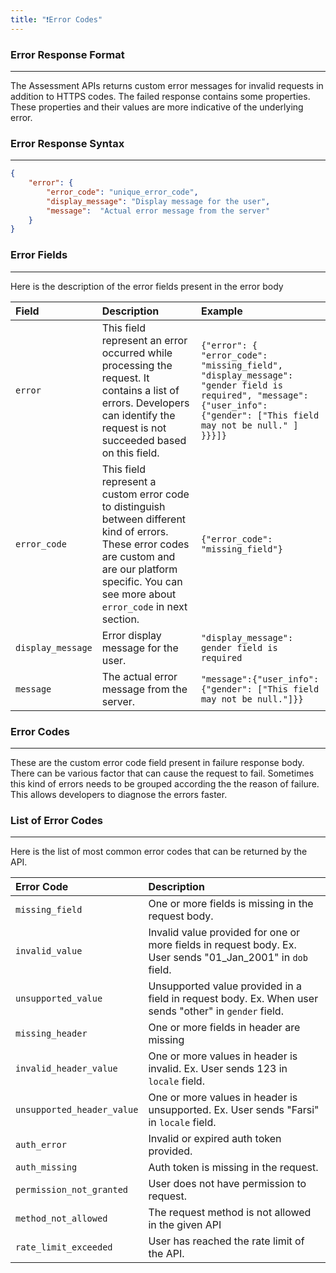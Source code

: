 ```yaml
---
title: "❗️Error Codes"
---
```


### Error Response Format
---
The Assessment APIs returns custom error messages for invalid requests in
addition to HTTPS codes.
The failed response contains some properties. These properties and their
values are more indicative of the underlying error.


### Error Response Syntax
---
``` json
{
    "error": {
        "error_code": "unique_error_code",
        "display_message": "Display message for the user",
        "message":  "Actual error message from the server"
    }
}
```

### Error Fields
---

Here is the description of the error fields present in the error body


| **Field** | **Description** | **Example** |
| :--- | :--- | :--- |
| `error` | This field represent an error occurred while processing the request. It contains a list of errors. Developers can identify the request is not succeeded based on this field. | `{"error": { "error_code": "missing_field", "display_message": "gender field is required", "message": {"user_info": {"gender": ["This field may not be null." ] }}}]}` |
| `error_code` | This field represent a custom error code to distinguish between different kind of errors. These error codes are custom and are our platform specific. You can see more about `error_code` in next section. | `{"error_code": "missing_field"}` |
| `display_message` | Error display message for the user. | `"display_message": gender field is required` |
| `message` | The actual error message from the server. | `"message":{"user_info": {"gender": ["This field may not be null."]}}` |

### Error Codes
---
These are the custom error code field present in failure response body.
There can be various factor that can cause the request to fail. Sometimes
this kind of errors needs to be grouped according the the reason of failure.
This allows developers to diagnose the errors faster.


### List of Error Codes
--- 
Here is the list of most common error codes that can be returned by the API.

| **Error Code** | **Description** |
| :--- | :--- |
| `missing_field` | One or more fields is missing in the request body. |
| `invalid_value` | Invalid value provided for one or more fields in request body.  Ex. User sends "01_Jan_2001" in `dob` field. |
| `unsupported_value` | Unsupported value provided in a field in request body.  Ex. When user sends "other" in `gender` field. |
| `missing_header` | One or more fields in header are missing |
| `invalid_header_value` | One or more values in header is invalid.  Ex. User sends 123 in `locale` field. |
| `unsupported_header_value` | One or more values in header is unsupported.  Ex. User sends "Farsi" in `locale` field. |
| `auth_error` | Invalid or expired auth token provided. |
| `auth_missing` | Auth token is missing in the request. |
| `permission_not_granted` | User does not have permission to request. |
| `method_not_allowed` | The request method is not allowed in the given API |
| `rate_limit_exceeded` | User has reached the rate limit of the API. |
